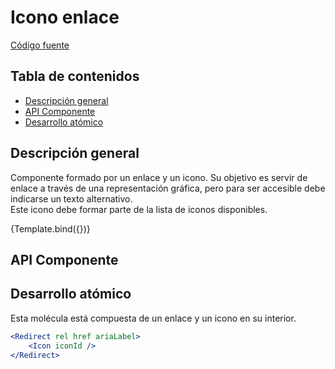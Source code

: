 
<Meta title="Molecules/IconLink" component={IconLink} />


# Icono enlace

[Código fuente](https://github.com/SGDavid2719/DesignSystem/tree/master/src/stories/molecules/iconLink)

## Tabla de contenidos

-   [Descripción general](#descripción-general)
-   [API Componente](#api-componente)
-   [Desarrollo atómico](#desarrollo-atómico)

## Descripción general

Componente formado por un enlace y un icono. Su objetivo es servir de enlace a través de una representación gráfica, pero para ser accesible debe indicarse un texto alternativo. <br />
Este icono debe formar parte de la lista de iconos disponibles.

<Canvas>
    <Story
        name="Default"
        args={{
            href: "/?path=/story/pages-notfoundpage--default",
            rel: "next",
            ariaLabel: "notFound",
            iconId: "home",
        }}
    >
        {Template.bind({})}
    </Story>
</Canvas>

## API Componente

<Props of={IconLink} />

## Desarrollo atómico

Esta molécula está compuesta de un enlace y un icono en su interior.

```jsx
<Redirect rel href ariaLabel>
    <Icon iconId />
</Redirect>
```
